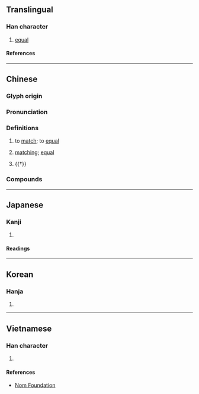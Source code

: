 {{character info}}
==Translingual==

===Han character===
{{Han char|rn=9|rad=人|as=06|sn=8|four=23250|canj=OIHQ|ids=⿰亻牟}}

# [[equal]]

====References====
{{Han ref|kx=0102.080|dkj=00597|dj=0216.070|hdz=10154.130|uh=4F94}}

----

==Chinese==
{{zh-forms|alt=牟}}

===Glyph origin===
{{Han etym}}

===Pronunciation===
{{zh-pron
|m=móu
|c=mau4
|mc=y
|oc=y
|ma=
|cat=v,a
}}

===Definitions===
{{zh-hanzi}}

# {{lb|zh|literary}} to [[match]]; to [[equal]]
# {{lb|zh|literary}} [[matching]]; [[equal]]
# {{†}} {{zh-alt-form|牟|to [[seek]]; to [[obtain]]}}

===Compounds===
{{zh-der|相侔|侔色揣稱|侔德覆載|侔德}}

----

==Japanese==

===Kanji===
{{ja-kanji|grade=|rs=人06}}

# {{rfdef|ja|sort=人06}}

====Readings====
{{ja-readings
|on=ぼう, む
|kun=ひとし.い, そろう, したがう, つとめる, とる, はかる
}}

----

==Korean==

===Hanja===
{{ko-hanja|모}}

# {{rfdef|ko|sort=人06}}

----

==Vietnamese==

===Han character===
{{vi-readings|reading=[[mầu]], [[mâu]]|rs=人06}}

# {{rfdef|vi|sort=人06}}

====References====
* [http://nomfoundation.org/common/nom_details.php?codepoint=4f94 Nom Foundation]